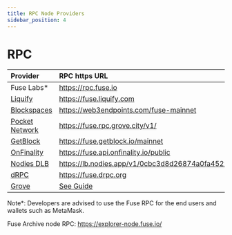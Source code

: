 ```yaml
---
title: RPC Node Providers
sidebar_position: 4
---
```


# RPC

| Provider                                                       | RPC https URL                                             |
| :------------------------------------------------------------- | :-------------------------------------                    |
| Fuse Labs\*                                                    | https://rpc.fuse.io                                       |
| [Liquify](https://www.liquify.com/)                            | https://fuse.liquify.com                                  |
| [Blockspaces](https://www.blockspaces.com/web3-infrastructure) | https://web3endpoints.com/fuse-mainnet                    |
| [Pocket Network](https://www.pokt.network/)                    | https://fuse.rpc.grove.city/v1/                           |
| [GetBlock](https://getblock.io/)                               | https://fuse.getblock.io/mainnet                          |
| [OnFinality](https://onfinality.io/)                           | https://fuse.api.onfinality.io/public                     |
| [Nodies DLB](https://www.nodies.app/)                          | https://lb.nodies.app/v1/0cbc3d8d26874a0fa45221f001b8b364 |
| [dRPC](https://www.drpc.org/)                                  | https://fuse.drpc.org                                     |
| [Grove](https://www.grove.city)                                | [See Guide](/fuse-box/partners/grove)                     |

Note\*: Developers are advised to use the Fuse RPC for the end users and wallets such as MetaMask.

Fuse Archive node RPC: https://explorer-node.fuse.io/
